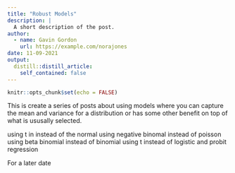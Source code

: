 ```yaml
---
title: "Robust Models"
description: |
  A short description of the post.
author:
  - name: Gavin Gordon
    url: https://example.com/norajones
date: 11-09-2021
output:
  distill::distill_article:
    self_contained: false
---
```



```r
knitr::opts_chunk$set(echo = FALSE)
```

This is create a series of posts about using models where you can capture the mean and variance for a distribution or has some other benefit on top of what is ususally selected. 

using t in instead of the normal
using negative binomal instead of poisson 
using beta binomial instead of binomial 
using t instead of logistic and probit regression 

For a later date

